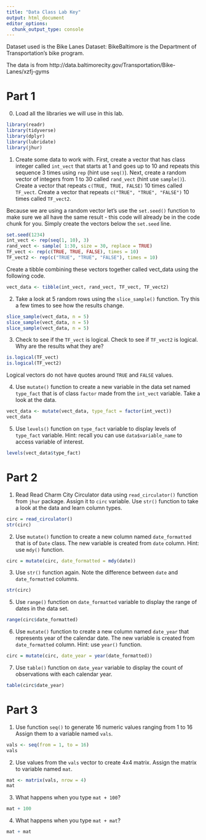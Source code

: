 ```yaml
---
title: "Data Class Lab Key"
output: html_document
editor_options: 
  chunk_output_type: console
---
```


Dataset used is the Bike Lanes Dataset: BikeBaltimore is the Department of Transportation's bike program. 

The data is from http://data.baltimorecity.gov/Transportation/Bike-Lanes/xzfj-gyms

# Part 1

0. Load all the libraries we will use in this lab. 

```r
library(readr)
library(tidyverse)
library(dplyr)
library(lubridate)
library(jhur)
```

1. Create some data to work with. 
First, create a vector that has class integer called `int_vect` that starts at 1 and goes up to 10 and repeats this sequence 3 times using `rep`  (hint use `seq()`).
Next, create a random vector of integers from 1 to 30 called `rand_vect` (hint use `sample()`).
Create a vector that repeats `c(TRUE, TRUE, FALSE)` 10 times called `TF_vect`. 
Create a vector that repeats `c("TRUE", "TRUE", "FALSE")` 10 times called `TF_vect2`.

Because we are using a random vector let's use the `set.seed()` function to make sure we all have the same result - this code will already be in the code chunk for you. Simply create the vectors below the `set.seed` line.

```r
set.seed(1234)
int_vect <- rep(seq(1, 10), 3)
rand_vect <- sample( 1:30, size = 30, replace = TRUE)
TF_vect <- rep(c(TRUE, TRUE, FALSE), times = 10)
TF_vect2 <- rep(c("TRUE", "TRUE", "FALSE"), times = 10)
```

Create a tibble combining these vectors together called vect_data using the following code.

```r
vect_data <- tibble(int_vect, rand_vect, TF_vect, TF_vect2)
```


2. Take a look at 5 random rows using the `slice_sample()` function. Try this a few times to see how the results change.
```r
slice_sample(vect_data, n = 5)
slice_sample(vect_data, n = 5)
slice_sample(vect_data, n = 5)
```

3. Check to see if the `TF_vect` is logical. Check to see if `TF_vect2` is logical. Why are the results what they are?
```r
is.logical(TF_vect)
is.logical(TF_vect2)
```

Logical vectors do not have quotes around `TRUE` and `FALSE` values.

4. Use `mutate()` function to create a new variable in the data set named `type_fact` that is of class `factor` made from the `int_vect` variable. Take a look at the data. 

```r
vect_data <- mutate(vect_data, type_fact = factor(int_vect))
vect_data
```



5. Use `levels()` function on `type_fact` variable to display levels of `type_fact` variable. Hint: recall you can use `data$variable_name` to access variable of interest. 

```r
levels(vect_data$type_fact)
```



# Part 2

1. Read Read Charm City Circulator data using `read_circulator()` function from `jhur` package. Assign it to `circ` variable. Use `str()` function to take a look at the data and learn column types.

```r
circ = read_circulator()
str(circ)
```

2. Use `mutate()` function to create a new column named `date_formatted` that is of `Date` class. The new variable is created from `date` column. Hint: use `mdy()` function.

```r
circ = mutate(circ, date_formatted = mdy(date))
```

3. Use `str()` function again. Note the difference between `date` and `date_formatted` columns.  

```r
str(circ)
```

5. Use `range()` function on `date_formatted` variable to display the range of dates in the data set.

```r
range(circ$date_formatted)
```
 
6. Use `mutate()` function to create a new column named `date_year` that represents year of the calendar date. The new variable is created from `date_formatted` column. Hint: use `year()` function.

```r
circ = mutate(circ, date_year = year(date_formatted))
```

7. Use `table()` function on `date_year` variable to display the count of observations with each calendar year. 

```r
table(circ$date_year)
```
 
 
# Part 3

1. Use function `seq()` to generate 16 numeric values ranging from 1 to 16 Assign them to a variable named `vals`. 

```r
vals <- seq(from = 1, to = 16)
vals
```

2. Use values from the `vals` vector to create 4x4 matrix. Assign the matrix to variable named `mat`. 

```r
mat <- matrix(vals, nrow = 4)
mat
```

3. What happens when you type `mat + 100`? 

```r
mat + 100
```

4. What happens when you type `mat + mat`? 

```r
mat + mat
```



